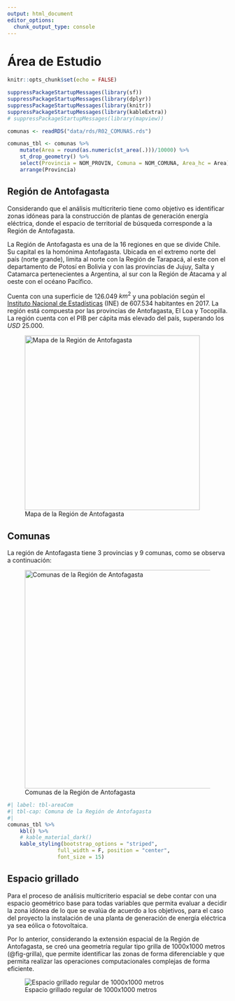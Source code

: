 ```yaml
---
output: html_document
editor_options: 
  chunk_output_type: console
---
```


# Área de Estudio

```r
knitr::opts_chunk$set(echo = FALSE)

suppressPackageStartupMessages(library(sf))
suppressPackageStartupMessages(library(dplyr))
suppressPackageStartupMessages(library(knitr))
suppressPackageStartupMessages(library(kableExtra))
# suppressPackageStartupMessages(library(mapview))

```

```r
comunas <- readRDS("data/rds/R02_COMUNAS.rds")

comunas_tbl <- comunas %>% 
    mutate(Area = round(as.numeric(st_area(.)))/10000) %>% 
    st_drop_geometry() %>% 
    select(Provincia = NOM_PROVIN, Comuna = NOM_COMUNA, Area_hc = Area) %>% 
    arrange(Provincia)
```

## Región de Antofagasta

Considerando que el análisis multicriterio tiene como objetivo es identificar zonas idóneas para la construcción de plantas de generación energía eléctrica, donde el espacio de territorial de búsqueda corresponde a la Región de Antofagasta.

La Región de Antofagasta es una de la 16 regiones en que se divide Chile. Su capital es la homónima Antofagasta. Ubicada en el extremo norte del país (norte grande), limita al norte con la Región de Tarapacá, al este con el departamento de Potosí en Bolivia y con las provincias de Jujuy, Salta y Catamarca pertenecientes a Argentina, al sur con la Región de Atacama y al oeste con el océano Pacífico.

Cuenta con una superficie de 126.049 $km^2$ y una población según el [Instituto Nacional de Estadísticas](http://www.ine.cl) (INE) de 607.534 habitantes en 2017. La región está compuesta por las provincias de Antofagasta, El Loa y Tocopilla. La región cuenta con el PIB per cápita más elevado del país, superando los *USD* 25.000.

![Mapa de la Región de Antofagasta](images/roi.png){fig-align="center" width="400"}

## Comunas

La región de Antofagasta tiene 3 provincias y 9 comunas, como se observa a continuación:


![Comunas de la Región de Antofagasta](images/comunas_wiki.png){#fig-comMap fig-align="center" width="500"}


```r
#| label: tbl-areaCom
#| tbl-cap: Comuna de la Región de Antofagasta
#| 
comunas_tbl %>% 
    kbl() %>%
    # kable_material_dark()
    kable_styling(bootstrap_options = "striped", 
                full_width = F, position = "center",
                font_size = 15)
```



## Espacio grillado

Para el proceso de análisis multicriterio espacial se debe contar con una espacio geométrico base para todas variables que permita evaluar a decidir la zona idónea de lo que se evalúa de acuerdo a los objetivos, para el caso del proyecto la instalación de una planta de generación de energía eléctrica ya sea eólica o fotovoltaica.


Por lo anterior, considerando la extensión espacial de la Región de Antofagasta, se creó una geometría regular tipo grilla de 1000x1000 metros (@fig-grilla), que permite identificar las zonas de forma diferenciable y que permita realizar las operaciones computacionales complejas de forma eficiente.


![Espacio grillado regular de 1000x1000 metros](images/grid.png){#fig-grilla fig-align="center"}

